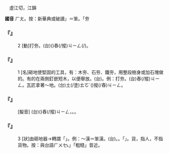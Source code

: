 
=={{ruby|夯|ㄏㄤ}}==

　虛江切，江韻

'''國音''' <rt>ㄏㄤ</rt>。按：新華典或破讀{{ruby|「|ㄅㄣˋ}}」＝笨。「夯

    

==='''『{{ruby|夯|ㄏㄤ}}』'''===
:2  [動]打夯。(台){{ruby|用|ㄧㆲ˫}}{{ruby|夯|ㄏㄤ/ㄏㄤˋ}}({{ruby|舂|ㄐㄧㄥ}}{{ruby|槌|ㄊㄨㄧˊ}})舂(/摐)<rt>ㄐㄧㄥ</rt>{{ruby|塗|ㄊㆦˊ}}(/{{ruby|地|ㄉㆤ˪}})。
    

==='''『{{ruby|夯|ㄏㄤ}}』'''===
:1  [名]砸地使堅固的工具，有：木夯、石夯、鐵夯，用整段樹身或加石塊做的。有的在兩側釘嵌短木，以便舉放。(台){{ruby|摐|ㄐㄧㄥ}}{{ruby|地|ㄉㄨㆤ˫/ㄉㆤ˫}}{{ruby|基|ㄍㄧ}}{{ruby|丌|ㆤ}}{{ruby|器|ㄎㄧ˪}}{{ruby|具|ㄍㄨ˫}}。例：打夯。(台){{ruby|用|ㄧㄥ˫/ㄧㆲ˫}}{{ruby|夯|ㄏㄤ}}舂(/摐)<rt>ㄐㄧㄥ</rt>{{ruby|地|ㄉㆤ˫}}{{ruby|基|ㄍㄧ}}。瓦匠拿著～{{ruby|砸|ㄗㄚˊ}}地。(台){{ruby|做|ㄗㄨㆤ˪/ㄗㄜ˪}}土(/塗)<rt>ㄊㆦˊ</rt>{{ruby|水|ㄗㄨㄧˋ}}{{ruby|丌|ㆤ}}{{ruby|用|ㄧㆲ˫}}{{ruby|夯|ㄏㄤˋ}}({{ruby|舂|ㄐㄧㄥ}}{{ruby|槌|ㄊㄨㄧˊ}})摐(/舂)<rt>ㄐㄧㄥ</rt>{{ruby|土|ㄊㆦˊ}}。
    

==='''『{{ruby|夯|ㄏㄤ}}{{ruby|唷|·ㄧㄛ}}』'''===
: [擬音] (台){{ruby|<mark>&#xffb58;</mark>|ㆣㄧㄚㆷ ͘}}{{ruby|夯|ㄏㄤ/ㄏㄤˋ}}({{ruby|舂|ㄐㄧㄥ}}{{ruby|槌|ㄊㄨㄧˊ}})舂(/摐)<rt>ㄐㄧㄥ</rt>{{ruby|地|ㄉㆤ˫}}{{ruby|基|ㄍㄧ}}{{ruby|丌|ㄗㄨㄥ}}{{ruby|人|ㄌㄤˊ}}，{{ruby|一|ㄐㄧㆵ ͘}}{{ruby|喊|ㄏㄧㆰ˪}}{{ruby|一|ㄐㄧㆵ ͘}}{{ruby|和|ㄏㄜˊ}}。{{ruby|調|ㄉㄧㄠˊ}}{{ruby|節|ㄐㄧㄚㆵ}}{{ruby|動|ㄉㆲ˫}}{{ruby|作|ㄗㆦㆶ}}{{ruby|丌|ㆤ}}{{ruby|聲|ㄒㄧㆩ}}。
    

==='''『{{ruby|夯|ㄏㄤ}}』'''===
:3  [狀]由砸地器→轉謂「{{ruby|笨|ㄅㄣˋ}}」。例：～漢＝笨漢。(台){{ruby|粗|ㄘㆦ}}{{ruby|人|ㄌㄤˊ}}。{{ruby|粗|ㄘㆦ}}{{ruby|工|ㄍㄤ}}{{ruby|人|ㄌㄤˊ}}。{{ruby|亦|ㄧㄚㆷ ͘}}{{ruby|叫|ㄍㄧㄜ˪}}「{{ruby|夯|ㄏㄤ}}{{ruby|貨|ㄏㄨㆤ˪/ㄏㆤ˪}}」。貨，指人，不指貨物。按：與台語{{ruby|「|ㄏㄤ˫}}<rt>ㄏㄨㆤ˪</rt>」「粗糙」音近。
    
